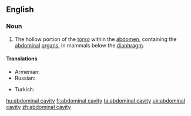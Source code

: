 ==English==

===Noun===
{{en-noun|sg=[[abdominal]] [[cavity]]|abdominal cavities}}
{{wikipedia}}

# {{anatomy}} The hollow portion of the [[torso]] within the [[abdomen]], containing the [[abdominal]] [[organ]]s, in mammals below the [[diaphragm]].

====Translations====
{{trans-top|hollow portion of the torso, containing abdominal organs}}
* Armenian: {{t-|hy|որովայնի խոռոչ|tr=orovayni xoṙoč}}
* Russian: {{t|ru|брюшная полость|f|tr=brjušnája pólost’}}
{{trans-mid}}
* Turkish: {{t|tr|karın boşluğu}}
{{trans-bottom}}

[[hu:abdominal cavity]]
[[fi:abdominal cavity]]
[[ta:abdominal cavity]]
[[uk:abdominal cavity]]
[[zh:abdominal cavity]]